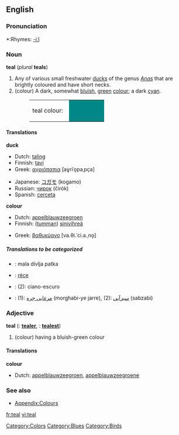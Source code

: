 {{wikipedia}}
==English==

===Pronunciation===
*:Rhymes: [[Rhymes:English:-iːl|-iːl]]

===Noun===
'''teal''' (''plural'' '''teals''')

# Any of various small freshwater [[duck]]s of the genus ''[[Anas]]'' that are brightly coloured and have short necks.
#(colour) A dark, somewhat [[bluish]], [[green]] [[color|colour]]; a dark [[cyan]].
#:<table><tr><td>teal colour: &nbsp;</td><td bgcolor="#008888" width="80">&nbsp; </td></tr></table>

====Translations====
'''duck'''
{{top}}
*Dutch: [[taling]] {{m}}
*Finnish: [[tavi#Finnish|tavi]]
*Greek: [[αγριόπαπια]] [aɣriˈo̞paˌpça] {{f}}
{{mid}}
*Japanese: [[コガモ]] (kogamo)
*Russian: [[чирок]] (čirók) {{m}}
*Spanish: [[cerceta]] {{f}}
{{bottom}}

'''colour'''
{{top}}
*Dutch: [[appelblauwzeegroen]] {{n}}
*Finnish: ([[tumma]]n) [[sinivihreä]]
{{mid}}
*Greek: [[βαθυκύανο]] [va.θi.ˈci.a.ˌno̞] {{n}}
{{bottom}}

=====Translations to be categorized=====
{{checktrans}}
<!--Remove this section once all of the translations below have been moved into the tables above.-->
*{{ttbc|Bosnian}}: mala divlja patka {{f}}
*{{ttbc|Hungarian}}: [[réce]]
*{{ttbc|Portuguese}}: (2): ciano-escuro
*{{ttbc|Persian}}: (1): [[مرغابی جره]] (morghabi-ye jarre), (2): [[سبزآبی]] (sabzabi)

===Adjective===
'''teal'''  ({{compar}}: '''[[tealer]]''', {{superl}}: '''[[tealest]]''')

#(colour) having a bluish-green colour

====Translations====
'''colour'''
{{top}}
*Dutch: [[appelblauwzeegroen]], [[appelblauwzeegroene]]
{{mid}}
{{bottom}}

===See also===
*[[Wiktionary_Appendix:Colours|Appendix:Colours]]

[[Category:Colors]]
[[Category:Blues]]
[[Category:Birds]]

[[fr:teal]]
[[vi:teal]]